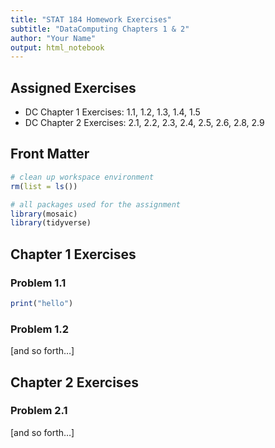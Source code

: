 ```yaml
---
title: "STAT 184 Homework Exercises" 
subtitle: "DataComputing Chapters 1 & 2"
author: "Your Name"
output: html_notebook
---
```


## Assigned Exercises

- DC Chapter 1 Exercises: 1.1, 1.2, 1.3, 1.4, 1.5  
- DC Chapter 2 Exercises: 2.1, 2.2, 2.3, 2.4, 2.5, 2.6, 2.8, 2.9

## Front Matter

```r
# clean up workspace environment
rm(list = ls())

# all packages used for the assignment
library(mosaic)
library(tidyverse)

```



## Chapter 1 Exercises

### Problem 1.1
```r
print("hello")
```

### Problem 1.2

[and so forth...]


## Chapter 2 Exercises

### Problem 2.1

[and so forth...]

